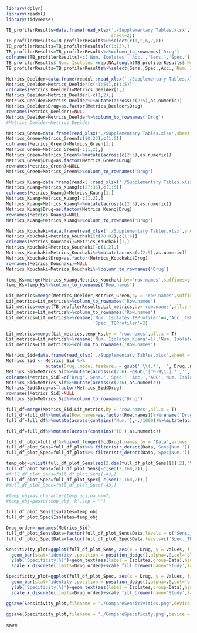```r
library(dplyr)
library(readxl)
library(tidyverse)
```

```r
TB_profilerResults=data.frame(read_xlsx('./Supplementary Tables.xlsx',
                                        sheet=2))
TB_profilerResults=TB_profilerResults%>%select(c(1,2,6,7,8))
TB_profilerResults=TB_profilerResults[c(1:13),]
TB_profilerResults=TB_profilerResults%>%column_to_rownames('Drug')
colnames(TB_profilerResults)=c('Num. Isolates','Acc.','Sens.','Spec.')
TB_profilerResults$`Num. Isolates`=rep(NA,length(TB_profilerResults$`Num. Isolates`))
TB_profilerResults=TB_profilerResults%>%select(Sens.,Spec.,Acc.,`Num. Isolates`)
```

```r
Metrics_Deelder=data.frame(readxl::read_xlsx('./Supplementary Tables.xlsx',sheet =6))
Metrics_Deelder=Metrics_Deelder[c(41:54),c(1:5)]
colnames(Metrics_Deelder)=Metrics_Deelder[1,]
Metrics_Deelder=Metrics_Deelder[-c(1,2),]
Metrics_Deelder=Metrics_Deelder%>%mutate(across(c(2:5),as.numeric))
Metrics_Deelder$Drug=as.factor(Metrics_Deelder$Drug)
rownames(Metrics_Deelder)=NULL
Metrics_Deelder=Metrics_Deelder%>%column_to_rownames('Drug')
#Metrics_Deelder=Metrics_Deelder
```

```r
Metrics_Green=data.frame(read_xlsx('./Supplementary Tables.xlsx',sheet = 6))
Metrics_Green=Metrics_Green[c(10:23),c(1:5)]
colnames(Metrics_Green)=Metrics_Green[1,]
Metrics_Green=Metrics_Green[-c(1,2),]
Metrics_Green=Metrics_Green%>%mutate(across(c(2:5),as.numeric))
Metrics_Green$Drug=as.factor(Metrics_Green$Drug)
rownames(Metrics_Green)=NULL
Metrics_Green=Metrics_Green%>%column_to_rownames('Drug')
```

```r
Metrics_Kuang=data.frame(readxl::read_xlsx('./Supplementary Tables.xlsx',sheet = 6))
Metrics_Kuang=Metrics_Kuang[c(27:36),c(1:5)]
colnames(Metrics_Kuang)=Metrics_Kuang[1,]
Metrics_Kuang=Metrics_Kuang[-c(1,2),]
Metrics_Kuang=Metrics_Kuang%>%mutate(across(c(2:5),as.numeric))
Metrics_Kuang$Drug=as.factor(Metrics_Kuang$Drug)
rownames(Metrics_Kuang)=NULL
Metrics_Kuang=Metrics_Kuang%>%column_to_rownames('Drug')
```

```r
Metrics_Kouchaki=data.frame(read_xlsx('./Supplementary Tables.xlsx',sheet = 6))
Metrics_Kouchaki=Metrics_Kouchaki[c(70:82),c(1:6)]
colnames(Metrics_Kouchaki)=Metrics_Kouchaki[1,]
Metrics_Kouchaki=Metrics_Kouchaki[-c(1,2),]
Metrics_Kouchaki=Metrics_Kouchaki%>%mutate(across(c(2:5),as.numeric))
Metrics_Kouchaki$Drug=as.factor(Metrics_Kouchaki$Drug)
rownames(Metrics_Kouchaki)=NULL
Metrics_Kouchaki=Metrics_Kouchaki%>%column_to_rownames('Drug')
```

```r
temp_Ks=merge(Metrics_Kuang,Metrics_Kouchaki,by='row.names',suffixes=c('_Kuang','_Kouchaki'))
temp_Ks=temp_Ks%>%column_to_rownames('Row.names')
```


```r
Lit_metrics=merge(Metrics_Deelder,Metrics_Green,by = 'row.names',suffixes = c('_Deelder','_Green'))
Lit_metrics=Lit_metrics%>%column_to_rownames('Row.names')
Lit_metrics=merge(TB_profilerResults,Lit_metrics,by='row.names',all.y = T)
Lit_metrics=Lit_metrics%>%column_to_rownames('Row.names')
Lit_metrics=Lit_metrics%>%rename('Num. Isolates_TBProfiler'=4,'Acc._TBProfiler'=3,'Sens._TBProfiler'=1,
                                 'Spec._TBProfiler'=2)
```

```r
Lit_metrics=merge(Lit_metrics,temp_Ks,by = 'row.names',all.x = T)
Lit_metrics=Lit_metrics%>%rename('Num. Isolates_Kuang'=17,'Num. Isolates_Kouchaki'=21)
Lit_metrics=Lit_metrics%>%column_to_rownames('Row.names')
```


```r
Metrics_Sid=data.frame(read_xlsx('./Supplementary Tables.xlsx',sheet = 3))
Metrics_Sid <- Metrics_Sid %>%
               mutate(Drug..model.feature. = gsub(' \\(.*', '', Drug..model.feature.))
Metrics_Sid=Metrics_Sid%>%mutate(across(c(2:6),~gsub('[^0-9\\.].*','',.)))
colnames(Metrics_Sid)=c('Drug','Sens.','Spec.','Acc.','AUC','Num. Isolates')
Metrics_Sid=Metrics_Sid%>%mutate(across(c(2:6),as.numeric))
Metrics_Sid$Drug=as.factor(Metrics_Sid$Drug)
rownames(Metrics_Sid)=NULL
Metrics_Sid=Metrics_Sid%>%column_to_rownames('Drug')
```

```r
full_df=merge(Metrics_Sid,Lit_metrics,by = 'row.names',all.x = T)
full_df=full_df%>%mutate(Row.names=as.factor(Row.names))%>%rename('Drug'=1)
full_df=full_df%>%mutate(across(contains('Num.'),~./1000))%>%mutate(across(contains('Num.'),~round(.,1)))
```

```r
full_df=full_df%>%mutate(across(contains('TB'),as.numeric))
```

```r
full_df_plot=full_df%>%pivot_longer(!c(Drug),names_to = 'Data',values_to = 'Values')
full_df_plot_Sens=full_df_plot%>% filter(str_detect(Data,'Sens|Num.'))
full_df_plot_Spec=full_df_plot%>% filter(str_detect(Data,'Spec|Num.'))
```

```r
temp_obj=unlist(full_df_plot_Sens[seq(2,dim(full_df_plot_Sens)[1],2),"Values"])
full_df_plot_Sens=full_df_plot_Sens[-c(seq(2,168,2)),]
#full_df_plot_Sens=full_df_plot_Sens[-43,]
full_df_plot_Spec=full_df_plot_Spec[-c(seq(2,168,2)),]
#full_df_plot_Spec=full_df_plot_Spec[-43,]
```

```r
#temp_obj=as.character(temp_obj,na.rm=T)
#temp_obj=paste(temp_obj,'k',sep = "")
```

```r
full_df_plot_Sens$Isolates=temp_obj
full_df_plot_Spec$Isolates=temp_obj
```

```r
Drug_order=rownames(Metrics_Sid)
full_df_plot_Sens$Data=factor(full_df_plot_Sens$Data,levels = c('Sens._TBProfiler','Sens.','Sens._Deelder','Sens._Kouchaki','Sens._Kuang','Sens._Green'))
full_df_plot_Spec$Data=factor(full_df_plot_Spec$Data,levels=c('Spec._TBProfiler','Spec.','Spec._Deelder','Spec._Kouchaki','Spec._Kuang','Spec._Green'))
```

```r
Sensitivity_plot=ggplot(full_df_plot_Sens, aes(x = Drug, y = Values, fill = Data))+
  geom_bar(stat='identity',position = position_dodge(),alpha=.8,col='black',size=.3)+
  ylab('Specificity(%)')+geom_text(aes(label = Isolates,group=Data),hjust=-.1,size=2,position = position_dodge(w=0.9),angle=90)+
  scale_x_discrete(limits=Drug_order)+scale_fill_brewer(name='Study',labels=c('TB_Profiler','GBT+F2','Deelder (GBT-CRM)','Kouchaki (Best Tree model)','Kuang (CNN)','Green (MD-CNN)'),palette = 'Set2')+theme_minimal()+theme(plot.margin = margin(0,0,1,1),legend.position = 'top',legend.justification = 'right',legend.key.size = unit(.2,units = 'cm'),legend.text = element_text(size = 8),legend.title = element_text(size=10,face = 'bold'),axis.title = element_text(size = 10,face='bold'),axis.text = element_text(size=8))
```

```r
Specificity_plot=ggplot(full_df_plot_Spec, aes(x = Drug, y = Values, fill = Data))+
  geom_bar(stat='identity',position = position_dodge(),alpha=.8,col='black',size=.3)+
  ylab('Specificity(%)')+geom_text(aes(label = Isolates,group=Data),hjust=-.1,size=2,position = position_dodge(w=0.9),angle=90)+
  scale_x_discrete(limits=Drug_order)+scale_fill_brewer(name='Study',labels=c('TB_Profiler','GBT+F2','Deelder (GBT-CRM)','Kouchaki (Best Tree model)','Kuang (CNN)','Green (MD-CNN)'),limits=c('Spec._TBProfiler','Spec.','Spec._Deelder','Spec._Kouchaki','Spec._Kuang','Spec._Green'),palette = 'Set2')+theme_minimal()+theme(plot.margin = margin(0,0,1,1),legend.position = 'top',legend.justification = 'right',legend.key.size = unit(.2,units = 'cm'),legend.text = element_text(size = 8),legend.title = element_text(size=10,face = 'bold'),axis.title = element_text(size = 10,face='bold'),axis.text = element_text(size=8))
```

```r
ggsave(Sensitivity_plot,filename = './CompareSensitivities.png',device = 'png',width = 7,height = 7,units = 'in',dpi = 300,bg = 'white')
```
```r
ggsave(Specificity_plot,filename = './CompareSpecificity.png',device = 'png',width = 7,height = 7,units = 'in',dpi = 300,bg = 'white')
```
save